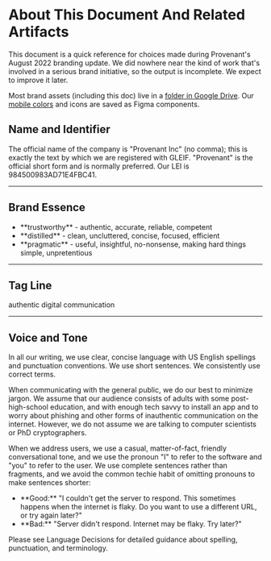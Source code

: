 
<Meta title="Introduction" />

# About This Document And Related Artifacts

This document is a quick reference for choices made during Provenant's August 2022 branding update. 
We did nowhere near the kind of work that's involved in a serious brand initiative, so the output is incomplete. We expect to improve it later.

Most brand assets (including this doc) live in a [folder in Google Drive](https://drive.google.com/drive/folders/1SEwMCZoKluBTydei8pL0o4BKLpGBKHjM?usp=sharing). 
Our [mobile colors](https://www.figma.com/file/fim4Pm6ag2hn7RJrfq5EzI/Provenant-mobile-colors?node-id=0%3A1) and icons are saved as Figma components.

## Name and Identifier
The official name of the company is "Provenant Inc" (no comma); this is exactly the text by which we are registered with GLEIF. "Provenant" is the official short form and is normally preferred. Our LEI is 984500983AD71E4FBC41.

---
## Brand Essence
<ul>
    <li>
        **trustworthy** - authentic, accurate, reliable, competent
    </li>
    <li>
        **distilled** - clean, uncluttered, concise, focused, efficient
    </li>
    <li>
        **pragmatic** - useful, insightful, no-nonsense, making hard things simple, unpretentious
    </li>
</ul>

---
## Tag Line
authentic digital communication

---

## Voice and Tone
In all our writing, we use clear, concise language with US English spellings and punctuation conventions. We use short sentences. We consistently use correct terms.

When communicating with the general public, we do our best to minimize jargon. We assume that our audience consists of adults with some post-high-school education, and with enough tech savvy to install an app and to worry about phishing and other forms of inauthentic communication on the internet. However, we do not assume we are talking to computer scientists or PhD cryptographers. 

When we address users, we use a casual, matter-of-fact, friendly conversational tone, and we use the pronoun "I" to refer to the software and "you" to refer to the user. We use complete sentences rather than fragments, and we avoid the common techie habit of omitting pronouns to make sentences shorter:

<ul>
    <li>
        **Good:** "I couldn't get the server to respond. This sometimes happens when the internet is flaky. Do you want to use a different URL, or try again later?"
    </li>
    <li>
        **Bad:** "Server didn't respond. Internet may be flaky. Try later?"
    </li>
</ul>

Please see Language Decisions for detailed guidance about spelling, punctuation, and terminology.
